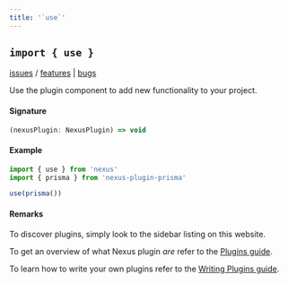 ```yaml
---
title: '`use`'
---
```


## `import { use }`

[issues](https://nxs.li/issues/component/plugins) / [features](https://nxs.li/issues/components/plugins/features) | [bugs](https://nxs.li/issues/component/plugins/bugs)

Use the plugin component to add new functionality to your project.

#### Signature

```ts
(nexusPlugin: NexusPlugin) => void
```

#### Example

```ts
import { use } from 'nexus'
import { prisma } from 'nexus-plugin-prisma'

use(prisma())
```

#### Remarks

To discover plugins, simply look to the sidebar listing on this website.

To get an overview of what Nexus plugin _are_ refer to the [Plugins guide](/guides/plugins).

To learn how to write your own plugins refer to the [Writing Plugins guide](/guides/writing-plugins).
